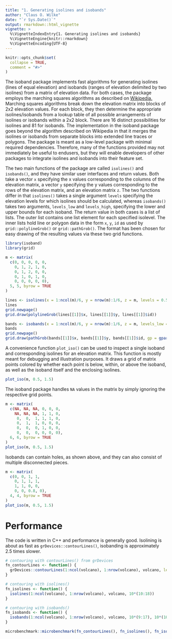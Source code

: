 ```yaml
---
title: "1. Generating isolines and isobands"
author: "Claus O. Wilke"
date: "`r Sys.Date()`"
output: rmarkdown::html_vignette
vignette: >
  %\VignetteIndexEntry{1. Generating isolines and isobands}
  %\VignetteEngine{knitr::rmarkdown}
  %\VignetteEncoding{UTF-8}
---
```


```r
knitr::opts_chunk$set(
  collapse = TRUE,
  comment = "#>"
)
```

The isoband package implements fast algorithms for generating isolines (lines of equal elevation) and isobands (ranges of elevation delimited by two isolines) from a matrix of elevation data. For both cases, the package employs the marching squares algorithms as described on [Wikipedia.](https://en.wikipedia.org/wiki/Marching_squares) Marching squares algorithms break down the elevation matrix into blocks of 2x2 elevation values. For each block, they then determine the appropriate isolines/isobands from a lookup table of all possible arrangements of isolines or isobands within a 2x2 block. There are 16 distinct possibilities for isolines and 81 for isobands. The implementation in the isoband package goes beyond the algorithm described on Wikipedia in that it merges the isolines or isobands from separate blocks into extended line traces or polygons. The package is meant as a low-level package with minimal required dependencies. Therefore, many of the functions provided may not immediately be useful to endusers, but they will enable developers of other packages to integrate isolines and isobands into their feature set. 

The two main functions of the package are called `isolines()` and `isobands()`, and they have similar user interfaces and return values. Both take a vector `x` specifying the x values corresponding to the columns of the elevation matrix, a vector `y` specifying the y values corresponding to the rows of the elevation matrix, and an elevation matrix `z`. The two functions differ in that `isolines()` takes a single argument `levels` specifying the elevation levels for which isolines should be calculated, whereas `isobands()` takes two arguments, `levels_low` and `levels_high`, specifying the lower and upper bounds for each isoband. The return value in both cases is a list of lists. The outer list contains one list element for each specified isolevel. The inner lists hold line or polygon data in the form `x`, `y`, `id` as used by `grid::polylineGrob()` or `grid::pathGrob()`. The format has been chosen for easy drawing of the resulting values via these two grid functions.

```r
library(isoband)
library(grid)

m <- matrix(
  c(0, 0, 0, 0, 0,
    0, 1, 2, 1, 0,
    0, 1, 2, 0, 0,
    0, 1, 0, 1, 0,
    0, 0, 0, 0, 0),
  5, 5, byrow = TRUE
)

lines <- isolines(x = 1:ncol(m)/6, y = nrow(m):1/6, z = m, levels = 0.5)
lines
grid.newpage()
grid.draw(polylineGrob(lines[[1]]$x, lines[[1]]$y, lines[[1]]$id))

bands <- isobands(x = 1:ncol(m)/6, y = nrow(m):1/6, z = m, levels_low = 0.5, levels_high = 1.5)
bands
grid.newpage()
grid.draw(pathGrob(bands[[1]]$x, bands[[1]]$y, bands[[1]]$id, gp = gpar(fill = "cornsilk")))
```

A convenience function `plot_iso()` can be used to inspect a single isoband and corresponding isolines for an elevation matrix. This function is mostly meant for debugging and illustration purposes. It draws a grid of matrix points colored by whether each point is below, within, or above the isoband, as well as the isoband itself and the enclosing isolines.

```r
plot_iso(m, 0.5, 1.5)
```

The isoband package handles `NA` values in the matrix by simply ignoring the respective grid points.

```r
m <- matrix(
  c(NA, NA, NA, 0, 0, 0,
    NA, NA, NA, 1, 1, 0,
     0,  0,  1, 1, 1, 0,
     0,  1,  1, 0, 0, 0,
     0,  0,  0, 1, 0, 0,
     0,  0,  0, 0, 0, 0),
  6, 6, byrow = TRUE
)
plot_iso(m, 0.5, 1.5)
```

Isobands can contain holes, as shown above, and they can also consist of multiple disconnected pieces.

```r
m <- matrix(
  c(0, 0, 1, 1,
    0, 1, 1, 1,
    1, 1, 0, 0,
    0, 0, 0.8, 0),
  4, 4, byrow = TRUE
)
plot_iso(m, 0.5, 1.5)
```


# Performance

The code is written in C++ and performance is generally good. Isolining is about as fast as `grDevices::contourLines()`, isobanding is approximately 2.5 times slower.


```r
# contouring with contourLines() from grDevices
fn_contourLines <- function() {
  grDevices::contourLines(1:ncol(volcano), 1:nrow(volcano), volcano, levels = 10*(10:18))
}

# contouring with isolines()
fn_isolines <- function() {
  isolines(1:ncol(volcano), 1:nrow(volcano), volcano, 10*(10:18))
}

# contouring with isobands()
fn_isobands <- function() {
  isobands(1:ncol(volcano), 1:nrow(volcano), volcano, 10*(9:17), 10*(10:18))
}

microbenchmark::microbenchmark(fn_contourLines(), fn_isolines(), fn_isobands())
```
